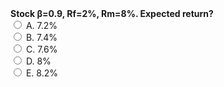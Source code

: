 ::: {.question-block}
<form onsubmit="event.preventDefault(); checkAnswer('module2_mcq_q100')" data-correct-answer="B">
<strong style="display: block;">Stock β=0.9, Rf=2%, Rm=8%. Expected return?</strong>
<label><input type="radio" name="module2_mcq_q100" value="A"> A. 7.2%</label><br>
<label><input type="radio" name="module2_mcq_q100" value="B"> B. 7.4%</label><br>
<label><input type="radio" name="module2_mcq_q100" value="C"> C. 7.6%</label><br>
<label><input type="radio" name="module2_mcq_q100" value="D"> D. 8%</label><br>
<label><input type="radio" name="module2_mcq_q100" value="E"> E. 8.2%</label><br>
</form>
<div id="feedback-module2_mcq_q100" class="feedback" data-status="" style="display:none;">
✅ Correct: B. 2%+0.9×6%=7.4%.
</div>
:::
